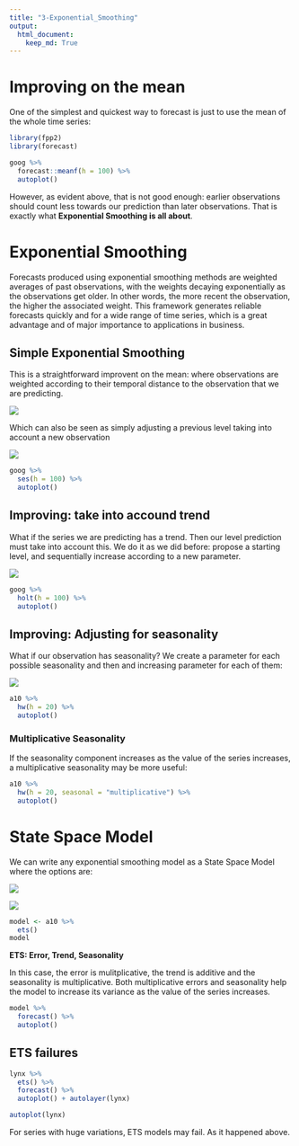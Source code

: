 ```yaml
---
title: "3-Exponential_Smoothing"
output: 
  html_document:
    keep_md: True
---
```


# Improving on the mean

One of the simplest and quickest way to forecast is just to use the mean of the whole time series:

```r
library(fpp2)
library(forecast)

goog %>% 
  forecast::meanf(h = 100) %>% 
  autoplot()
```

However, as evident above, that is not good enough: earlier observations should count less towards our prediction than later observations. That is exactly what **Exponential Smoothing is all about**.

# Exponential Smoothing

Forecasts produced using exponential smoothing methods are weighted averages of past observations, with the weights decaying exponentially as the observations get older. In other words, the more recent the observation, the higher the associated weight. This framework generates reliable forecasts quickly and for a wide range of time series, which is a great advantage and of major importance to applications in business.

## Simple Exponential Smoothing

This is a straightforward improvent on the mean: where observations are weighted according to their temporal distance to the observation that we are predicting.

![](images/ses.png)

Which can also be seen as simply adjusting a previous level taking into account a new observation

![](images/ses2.png)


```r
goog %>% 
  ses(h = 100) %>% 
  autoplot()
```

## Improving: take into accound trend

What if the series we are predicting has a trend. Then our level prediction must take into account this. We do it as we did before: propose a starting level, and sequentially increase according to a new parameter.

![](images/es_trend.png)

```r
goog %>% 
  holt(h = 100) %>% 
  autoplot()
```

## Improving: Adjusting for seasonality

What if our observation has seasonality? We create a parameter for each possible seasonality and then and increasing parameter for each of them:

![](seasonality_add.png)

```r
a10 %>% 
  hw(h = 20) %>% 
  autoplot()
```


### Multiplicative Seasonality

If the seasonality component increases as the value of the series increases, a multiplicative seasonality may be more useful:

```r
a10 %>% 
  hw(h = 20, seasonal = "multiplicative") %>% 
  autoplot()
```

# State Space Model

We can write any exponential smoothing model as a State Space Model where the options are:

![](ets_1.png)

![](ets_2.png)


```r
model <- a10 %>% 
  ets()
model
```

**ETS: Error, Trend, Seasonality**

In this case, the error is mulitplicative, the trend is additive and the seasonality is multiplicative. Both multiplicative errors and seasonality help the model to increase its variance as the value of the series increases.

```r
model %>% 
  forecast() %>% 
  autoplot()
```

## ETS failures

```r
lynx %>% 
  ets() %>% 
  forecast() %>% 
  autoplot() + autolayer(lynx)
```

```r
autoplot(lynx)
```

For series with huge variations, ETS models may fail. As it happened above.

